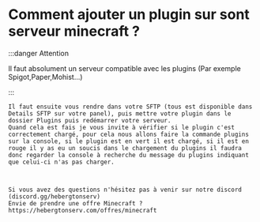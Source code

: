 # Comment ajouter un plugin sur sont serveur minecraft ?

:::danger Attention

Il faut absolument un serveur compatible avec les plugins (Par exemple Spigot,Paper,Mohist...)

:::

    Il faut ensuite vous rendre dans votre SFTP (tous est disponible dans Details SFTP sur votre panel), puis mettre votre plugin dans le dossier Plugins puis redémarrer votre serveur.
    Quand cela est fais je vous invite à vérifier si le plugin c'est correctement chargé, pour cela nous allons faire la commande plugins sur la console, si le plugin est en vert il est chargé, si il est en rouge il y as eu un soucis dans le chargement du plugins il faudra donc regarder la console à recherche du message du plugins indiquant que celui-ci n'as pas charger.
    


    Si vous avez des questions n'hésitez pas à venir sur notre discord (discord.gg/hebergtonserv)
    Envie de prendre une offre Minecraft ? https://hebergtonserv.com/offres/minecraft
